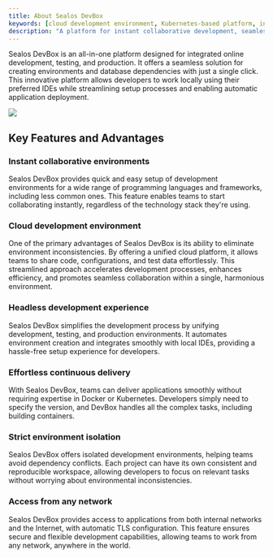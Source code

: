 ```yaml
---
title: About Sealos DevBox
keywords: [cloud development environment, Kubernetes-based platform, instant collaborative environments, continuous delivery, environment isolation, cloud-native infrastructure, DevBox, Sealos, integrated development platform, seamless deployment]
description: "A platform for instant collaborative development, seamless deployment, and strict environment isolation. Streamline your workflow with our all-in-one solution."
---
```


Sealos DevBox is an all-in-one platform designed for integrated online development, testing, and production. It offers a seamless solution for creating environments and database dependencies with just a single click. This innovative platform allows developers to work locally using their preferred IDEs while streamlining setup processes and enabling automatic application deployment.

![](./images/sealos-devbox-overview.png)

## Key Features and Advantages

### Instant collaborative environments

Sealos DevBox provides quick and easy setup of development environments for a wide range of programming languages and frameworks, including less common ones. This feature enables teams to start collaborating instantly, regardless of the technology stack they're using.

### Cloud development environment

One of the primary advantages of Sealos DevBox is its ability to eliminate environment inconsistencies. By offering a unified cloud platform, it allows teams to share code, configurations, and test data effortlessly. This streamlined approach accelerates development processes, enhances efficiency, and promotes seamless collaboration within a single, harmonious environment.

### Headless development experience

Sealos DevBox simplifies the development process by unifying development, testing, and production environments. It automates environment creation and integrates smoothly with local IDEs, providing a hassle-free setup experience for developers.

### Effortless continuous delivery

With Sealos DevBox, teams can deliver applications smoothly without requiring expertise in Docker or Kubernetes. Developers simply need to specify the version, and DevBox handles all the complex tasks, including building containers.

### Strict environment isolation

Sealos DevBox offers isolated development environments, helping teams avoid dependency conflicts. Each project can have its own consistent and reproducible workspace, allowing developers to focus on relevant tasks without worrying about environmental inconsistencies.

### Access from any network

Sealos DevBox provides access to applications from both internal networks and the Internet, with automatic TLS configuration. This feature ensures secure and flexible development capabilities, allowing teams to work from any network, anywhere in the world.
